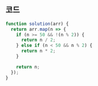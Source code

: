 ## 코드

```js
function solution(arr) {
  return arr.map(n => {
    if (n >= 50 && !(n % 2)) {
      return n / 2;
    } else if (n < 50 && n % 2) {
      return n * 2;
    }

    return n;
  });
}
```
